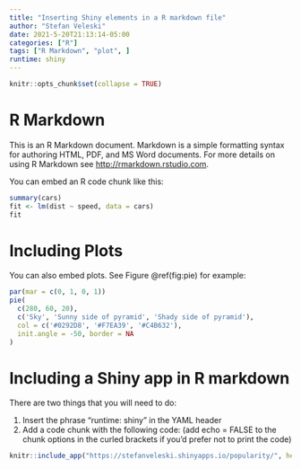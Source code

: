 ```yaml
---
title: "Inserting Shiny elements in a R markdown file"
author: "Stefan Veleski"
date: 2021-5-20T21:13:14-05:00
categories: ["R"]
tags: ["R Markdown", "plot", ]
runtime: shiny
---
```


```r
knitr::opts_chunk$set(collapse = TRUE)
```

# R Markdown

This is an R Markdown document. Markdown is a simple formatting syntax for authoring HTML, PDF, and MS Word documents. For more details on using R Markdown see <http://rmarkdown.rstudio.com>.

You can embed an R code chunk like this:

```r
summary(cars)
fit <- lm(dist ~ speed, data = cars)
fit
```

# Including Plots

You can also embed plots. See Figure \@ref(fig:pie) for example:

```r
par(mar = c(0, 1, 0, 1))
pie(
  c(280, 60, 20),
  c('Sky', 'Sunny side of pyramid', 'Shady side of pyramid'),
  col = c('#0292D8', '#F7EA39', '#C4B632'),
  init.angle = -50, border = NA
)
```

# Including a Shiny app in R markdown

There are two things that you will need to do:

1. Insert the phrase "runtime: shiny" in the YAML header
2. Add a code chunk with the following code: (add echo = FALSE to the chunk options in the curled brackets if you'd prefer not to print the code)

```r
knitr::include_app("https://stefanveleski.shinyapps.io/popularity/", height = "550px")
```
